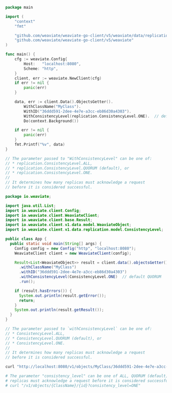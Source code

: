 
<Tabs groupId="languages">
  <TabItem value="py" label="Python">
    <FilteredTextBlock
      text={PyCode}
      startMarker="# START QueryWithReplication"
      endMarker="# END QueryWithReplication"
      language="py"
    />
  </TabItem>

<TabItem value="js" label="JS/TS">
  <FilteredTextBlock
    text={TSCode}
    startMarker="START QueryWithReplication"
    endMarker="END QueryWithReplication"
    language="ts"
  />
</TabItem>
<TabItem value="go" label="Go">

```go
package main

import (
    "context"
    "fmt"

    "github.com/weaviate/weaviate-go-client/v5/weaviate/data/replication"  // for consistency levels
    "github.com/weaviate/weaviate-go-client/v5/weaviate"
)

func main() {
    cfg := weaviate.Config{
        Host:   "localhost:8080",
        Scheme: "http",
    }
    client, err := weaviate.NewClient(cfg)
    if err != nil {
        panic(err)
    }

    data, err := client.Data().ObjectsGetter().
        WithClassName("MyClass").
        WithID("36ddd591-2dee-4e7e-a3cc-eb86d30a4303").
        WithConsistencyLevel(replication.ConsistencyLevel.ONE).  // default QUORUM
        Do(context.Background())

    if err != nil {
        panic(err)
    }
    fmt.Printf("%v", data)
}

// The parameter passed to "WithConsistencyLevel" can be one of:
// * replication.ConsistencyLevel.ALL,
// * replication.ConsistencyLevel.QUORUM (default), or
// * replication.ConsistencyLevel.ONE.
//
// It determines how many replicas must acknowledge a request
// before it is considered successful.

```

</TabItem>
<TabItem value="java6" label="Java v6 (Beta)">
    <FilteredTextBlock
      text={JavaV6Code}
      startMarker="// START QueryWithReplication"
      endMarker="// END QueryWithReplication"
      language="java"
    />
  </TabItem>
<TabItem value="java" label="Java">

```java
package io.weaviate;

import java.util.List;
import io.weaviate.client.Config;
import io.weaviate.client.WeaviateClient;
import io.weaviate.client.base.Result;
import io.weaviate.client.v1.data.model.WeaviateObject;
import io.weaviate.client.v1.data.replication.model.ConsistencyLevel;

public class App {
  public static void main(String[] args) {
    Config config = new Config("http", "localhost:8080");
    WeaviateClient client = new WeaviateClient(config);

    Result<List<WeaviateObject>> result = client.data().objectsGetter()
      .withClassName("MyClass")
      .withID("36ddd591-2dee-4e7e-a3cc-eb86d30a4303")
      .withConsistencyLevel(ConsistencyLevel.ONE)  // default QUORUM
      .run();

    if (result.hasErrors()) {
      System.out.println(result.getError());
      return;
    }
    System.out.println(result.getResult());
  }
}

// The parameter passed to `withConsistencyLevel` can be one of:
// * ConsistencyLevel.ALL,
// * ConsistencyLevel.QUORUM (default), or
// * ConsistencyLevel.ONE.
//
// It determines how many replicas must acknowledge a request
// before it is considered successful.

```

</TabItem>
<TabItem value="curl" label="Curl">

```bash
curl "http://localhost:8080/v1/objects/MyClass/36ddd591-2dee-4e7e-a3cc-eb86d30a4303?consistency_level=QUORUM"

# The parameter "consistency_level" can be one of ALL, QUORUM (default), or ONE. Determines how many
# replicas must acknowledge a request before it is considered successful.
# curl "/v1/objects/{ClassName}/{id}?consistency_level=ONE"
```

</TabItem>
</Tabs>
